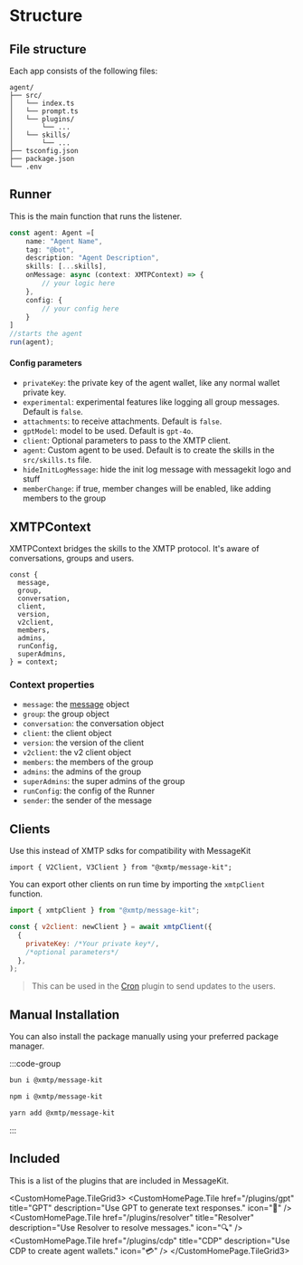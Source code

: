 
# Structure

## File structure

Each app consists of the following files:

```
agent/
├── src/
│   └── index.ts
│   └── prompt.ts
│   └── plugins/
│       └── ...
│   └── skills/
│       └── ...
├── tsconfig.json
├── package.json
└── .env
```

## Runner

This is the main function that runs the listener.

```jsx
const agent: Agent =[
    name: "Agent Name",
    tag: "@bot",
    description: "Agent Description",
    skills: [...skills],
    onMessage: async (context: XMTPContext) => {
        // your logic here
    },
    config: {
        // your config here
    }
]
//starts the agent
run(agent);
```

#### Config parameters

- `privateKey`: the private key of the agent wallet, like any normal wallet private key.
- `experimental`: experimental features like logging all group messages. Default is `false`.
- `attachments`: to receive attachments. Default is `false`.
- `gptModel`: model to be used. Default is `gpt-4o`.
- `client`: Optional parameters to pass to the XMTP client.
- `agent`: Custom agent to be used. Default is to create the skills in the `src/skills.ts` file.
- `hideInitLogMessage`: hide the init log message with messagekit logo and stuff
- `memberChange`: if true, member changes will be enabled, like adding members to the group

## XMTPContext

XMTPContext bridges the skills to the XMTP protocol. It's aware of conversations, groups and users.

```tsx
const {
  message,
  group,
  conversation,
  client,
  version,
  v2client,
  members,
  admins,
  runConfig,
  superAdmins,
} = context;
```

### Context properties

- `message`: the [message](/concepts/messages) object
- `group`: the group object
- `conversation`: the conversation object
- `client`: the client object
- `version`: the version of the client
- `v2client`: the v2 client object
- `members`: the members of the group
- `admins`: the admins of the group
- `superAdmins`: the super admins of the group
- `runConfig`: the config of the Runner
- `sender`: the sender of the message

## Clients

Use this instead of XMTP sdks for compatibility with MessageKit

```tsx
import { V2Client, V3Client } from "@xmtp/message-kit";
```

You can export other clients on run time by importing the `xmtpClient` function.

```jsx
import { xmtpClient } from "@xmtp/message-kit";

const { v2client: newClient } = await xmtpClient({
  {
    privateKey: /*Your private key*/,
    /*optional parameters*/
  },
);
```

> This can be used in the [Cron](/plugins/cron) plugin to send updates to the users.

## Manual Installation

You can also install the package manually using your preferred package manager.

:::code-group

```bash [bun]
bun i @xmtp/message-kit
```

```bash [npm]
npm i @xmtp/message-kit
```

```bash [yarn]
yarn add @xmtp/message-kit
```

:::

## Included

This is a list of the plugins that are included in MessageKit.

<CustomHomePage.TileGrid3>
  <CustomHomePage.Tile
    href="/plugins/gpt"
    title="GPT"
    description="Use GPT to generate text responses."
    icon="🤖"
  />
  <CustomHomePage.Tile
    href="/plugins/resolver"
    title="Resolver"
    description="Use Resolver to resolve messages."
    icon="🔍"
  />
  <CustomHomePage.Tile
    href="/plugins/cdp"
    title="CDP"
    description="Use CDP to create agent wallets."
    icon="💳"
  />
</CustomHomePage.TileGrid3>
